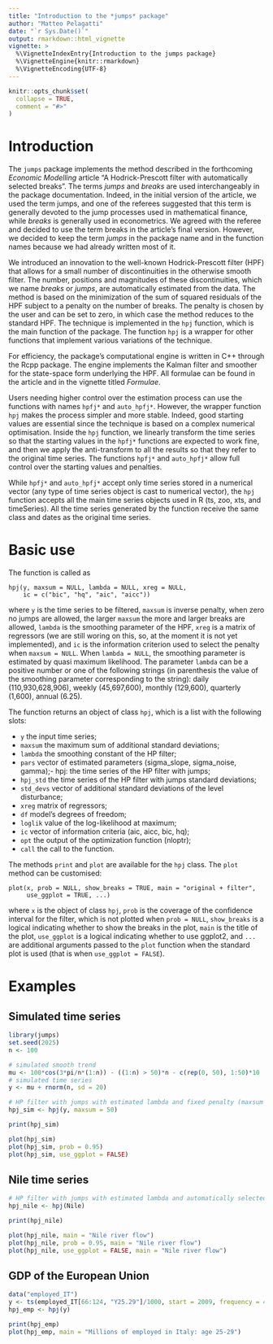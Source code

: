 ```yaml
---
title: "Introduction to the *jumps* package"
author: "Matteo Pelagatti"
date: "`r Sys.Date()`"
output: rmarkdown::html_vignette
vignette: >
  %\VignetteIndexEntry{Introduction to the jumps package}
  %\VignetteEngine{knitr::rmarkdown}
  %\VignetteEncoding{UTF-8}
---
```


```r
knitr::opts_chunk$set(
  collapse = TRUE,
  comment = "#>"
)
```

# Introduction

The `jumps` package implements the method described in the forthcoming *Economic Modelling* article "A Hodrick-Prescott filter with automatically selected breaks". The terms *jumps* and *breaks* are used interchangeably in the package documentation. Indeed, in the initial version of the article, we used the term jumps, and one of the referees suggested that this term is generally devoted to the jump processes used in mathematical finance, while *breaks* is generally used in econometrics. We agreed with the referee and decided to use the term breaks in the article's final version. However, we decided to keep the term *jumps* in the package name and in the function names because we had already written most of it.

We introduced an innovation to the well-known Hodrick-Prescott filter (HPF) that allows for a small number of discontinuities in the otherwise smooth filter. The number, positions and magnitudes of these discontinuities, which we name *breaks* or *jumps*, are automatically estimated from the data. The method is based on the minimization of the sum of squared residuals of the HPF subject to a penalty on the number of breaks. The penalty is chosen by the user and can be set to zero, in which case the method reduces to the standard HPF. The technique is implemented in the `hpj` function, which is the main function of the package. The function `hpj` is a wrapper for other functions that implement various variations of the technique.

For efficiency, the package's computational engine is written in C++ through the Rcpp package. The engine implements the Kalman filter and smoother for the state-space form underlying the HPF. All formulae can be found in the article and in the vignette titled *Formulae*.

Users needing higher control over the estimation process can use the functions with names `hpfj*` and `auto_hpfj*`. However, the wrapper function `hpj` makes the process simpler and more stable. Indeed, good starting values are essential since the technique is based on a complex numerical optimisation. Inside the `hpj` function, we linearly transform the time series so that the starting values in the `hpfj*` functions are expected to work fine, and then we apply the anti-transform to all the results so that they refer to the original time series. The functions `hpfj*` and `auto_hpfj*` allow full control over the starting values and penalties.

While `hpfj*` and `auto_hpfj*` accept only time series stored in a numerical vector (any type of time series object is cast to numerical vector), the `hpj` function accepts all the main time series objects used in R (ts, zoo, xts, and timeSeries). All the time series generated by the function receive the same class and dates as the original time series.

# Basic use

The function is called as

```         
hpj(y, maxsum = NULL, lambda = NULL, xreg = NULL,
    ic = c("bic", "hq", "aic", "aicc"))
```
where `y` is the time series to be filtered, `maxsum` is inverse penalty, when zero no jumps are allowed, the larger `maxsum` the more and larger breaks are allowed, `lambda` is the smoothing parameter of the HPF, `xreg` is a matrix of regressors (we are still woring on this, so, at the moment it is not yet implemented), and `ic` is the information criterion used to select the penalty when `maxsum = NULL`. When `lambda = NULL`, the smoothing parameter is estimated by quasi maximum likelihood. The parameter `lambda` can be a positive number or one of the following strings (in parenthesis the value of the smoothing parameter corresponding to the string):
daily (110,930,628,906), weekly (45,697,600), monthly  (129,600), quarterly (1,600), annual  (6.25).

The function returns an object of class `hpj`, which is a list with the following slots:

- `y` the input time series;
- `maxsum` the maximum sum of additional standard deviations;
- `lambda` the smoothing constant of the HP filter;
- `pars` vector of estimated parameters (sigma_slope, sigma_noise, gamma);- hpj: the time series of the HP filter with jumps;
- `hpj_std` the time series of the HP filter with jumps standard deviations;
- `std_devs` vector of additional standard deviations of the level disturbance;
- `xreg` matrix of regressors;
- `df` model's degrees of freedom;
- `loglik` value of the log-likelihood at maximum;
- `ic` vector of information criteria (aic, aicc, bic, hq);
- `opt` the output of the optimization function (nloptr);
- `call` the call to the function.

The methods `print` and `plot` are available for the `hpj` class. The `plot` method can be customised:
```
plot(x, prob = NULL, show_breaks = TRUE, main = "original + filter",
     use_ggplot = TRUE, ...)
```
where `x` is the object of class `hpj`, `prob` is the coverage of the confidence interval for the filter, which is not plotted when `prob = NULL`, `show_breaks` is a logical indicating whether to show the breaks in the plot, `main` is the title of the plot, `use_ggplot` is a logical indicating whether to use ggplot2, and `...` are additional arguments passed to the `plot` function when the standard plot is used (that is when `use_ggplot = FALSE`).

# Examples
## Simulated time series

```r
library(jumps)
set.seed(2025)
n <- 100

# simulated smooth trend
mu <- 100*cos(3*pi/n*(1:n)) - ((1:n) > 50)*n - c(rep(0, 50), 1:50)*10
# simulated time series
y <- mu + rnorm(n, sd = 20)

# HP filter with jumps with estimated lambda and fixed penalty (maxsum = 50)
hpj_sim <- hpj(y, maxsum = 50)

print(hpj_sim)

plot(hpj_sim)
plot(hpj_sim, prob = 0.95)
plot(hpj_sim, use_ggplot = FALSE)
```

## Nile time series

```r
# HP filter with jumps with estimated lambda and automatically selected penalty
hpj_nile <- hpj(Nile)

print(hpj_nile)

plot(hpj_nile, main = "Nile river flow")
plot(hpj_nile, prob = 0.95, main = "Nile river flow")
plot(hpj_nile, use_ggplot = FALSE, main = "Nile river flow")
```

## GDP of the European Union

```r
data("employed_IT")
y <- ts(employed_IT[66:124, "Y25.29"]/1000, start = 2009, frequency = 4)
hpj_emp <- hpj(y)

print(hpj_emp)
plot(hpj_emp, main = "Millions of employed in Italy: age 25-29")
```


